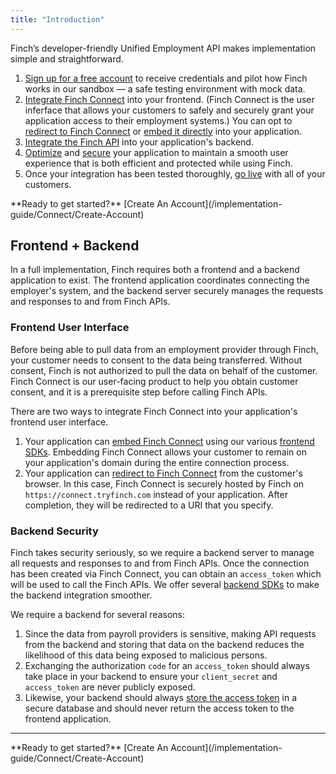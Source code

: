 ```yaml
---
title: "Introduction"
---
```


Finch’s developer-friendly Unified Employment API makes implementation simple and straightforward.

1. [Sign up for a free account](/implementation-guide/Connect/Create-Account) to receive credentials and pilot how Finch works in our sandbox — a safe testing environment with mock data.
1. [Integrate Finch Connect](/implementation-guide/Connect/Set-Up-Finch-Connect) into your frontend. (Finch Connect is the user inferface that allows your customers to safely and securely grant your application access to their employment systems.) You can opt to [redirect to Finch Connect](/implementation-guide/Connect/Set-Up-Finch-Connect#redirect-finch-connect) or [embed it directly](/implementation-guide/Connect/Set-Up-Finch-Connect#embedded-finch-connect) into your application.
1. [Integrate the Finch API](/implementation-guide/Communicate/Read-Data) into your application's backend.
1. [Optimize](/implementation-guide/Optimize/Batch-Requests) and [secure](/implementation-guide/Secure/Store-Tokens) your application to maintain a smooth user experience that is both efficient and protected while using Finch.
1. Once your integration has been tested thoroughly, [go live](/implementation-guide/Deploy/Go-Live-Checklist) with all of your customers.

<Info>
 **Ready to get started?** [Create An Account](/implementation-guide/Connect/Create-Account)
</Info>

## Frontend + Backend

In a full implementation, Finch requires both a frontend and a backend application to exist. The frontend application coordinates connecting the employer's system, and the backend server securely manages the requests and responses to and from Finch APIs.

### Frontend User Interface

Before being able to pull data from an employment provider through Finch, your customer needs to consent to the data being transferred. Without consent, Finch is not authorized to pull the data on behalf of the customer. Finch Connect is our user-facing product to help you obtain customer consent, and it is a prerequisite step before calling Finch APIs. 

There are two ways to integrate Finch Connect into your application's frontend user interface.

1. Your application can [embed Finch Connect](/implementation-guide/Connect/Set-Up-Finch-Connect#embedded-finch-connect) using our various [frontend SDKs](/developer-resources/SDKs#frontend-sdks). Embedding Finch Connect allows your customer to remain on your application's domain during the entire connection process.
1. Your application can [redirect to Finch Connect](/implementation-guide/Connect/Set-Up-Finch-Connect#redirect-finch-connect) from the customer's browser. In this case, Finch Connect is securely hosted by Finch on `https://connect.tryfinch.com` instead of your application. After completion, they will be redirected to a URI that you specify.

### Backend Security

Finch takes security seriously, so we require a backend server to manage all requests and responses to and from Finch APIs. Once the connection has been created via Finch Connect, you can obtain an `access_token` which will be used to call the Finch APIs. We offer several [backend SDKs](/developer-resources/SDKs#backend-sdks) to make the backend integration smoother. 

We require a backend for several reasons:
1. Since the data from payroll providers is sensitive, making API requests from the backend and storing that data on the backend reduces the likelihood of this data being exposed to malicious persons.
1. Exchanging the authorization `code` for an `access_token` should always take place in your backend to ensure your `client_secret` and `access_token` are never publicly exposed.
1. Likewise, your backend should always [store the access token](/implementation-guide/Secure/Store-Tokens) in a secure database and should never return the access token to the frontend application. 

---

<Info>
 **Ready to get started?** [Create An Account](/implementation-guide/Connect/Create-Account)
</Info>

